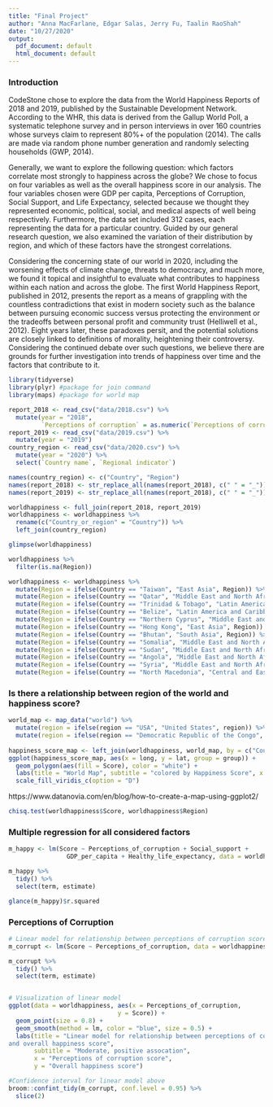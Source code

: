 ```yaml
---
title: "Final Project"
author: "Anna MacFarlane, Edgar Salas, Jerry Fu, Taalin RaoShah"
date: "10/27/2020"
output:
  pdf_document: default
  html_document: default
---
```

### Introduction
CodeStone chose to explore the data from the World Happiness Reports of 2018 and 2019, published by the Sustainable Development Network. According to the WHR, this data is derived from the Gallup World Poll, a systematic telephone survey and in person interviews in over 160 countries whose surveys claim to represent 80%+ of the population (2014). The calls are made via random phone number generation and randomly selecting households (GWP, 2014). 

Generally, we want to explore the following question: which factors correlate most strongly to happiness across the globe? We chose to focus on four variables as well as the overall happiness score in our analysis. The four variables chosen were GDP per capita, Perceptions of Corruption, Social Support, and Life Expectancy, selected because we thought they represented economic, political, social, and medical aspects of well being respectively. Furthermore, the data set included 312 cases, each representing the data for a particular country. Guided by our general research question, we also examined the variation of their distribution by region, and which of these factors have the strongest correlations.

Considering the concerning state of our world in 2020, including the worsening effects of climate change, threats to democracy, and much more, we found it topical and insightful to evaluate what contributes to happiness within each nation and across the globe. The first World Happiness Report, published in 2012, presents the report as a means of grappling with the countless contradictions that exist in modern society such as the balance between pursuing economic success versus protecting the environment or the tradeoffs between personal profit and community trust (Helliwell et al., 2012). Eight years later, these paradoxes persit, and the potential solutions are closely linked to definitions of morality, heightening their controversy. Considering the continued debate over such questions, we believe there are grounds for further investigation into trends of happiness over time and the factors that contribute to it.


```r
library(tidyverse)
library(plyr) #package for join command
library(maps) #package for world map
```

```r
report_2018 <- read_csv("data/2018.csv") %>% 
  mutate(year = "2018",
         `Perceptions of corruption` = as.numeric(`Perceptions of corruption`))
report_2019 <- read_csv("data/2019.csv") %>% 
  mutate(year = "2019")
country_region <- read_csv("data/2020.csv") %>% 
  mutate(year = "2020") %>% 
  select(`Country name`, `Regional indicator`)

names(country_region) <- c("Country", "Region")
names(report_2018) <- str_replace_all(names(report_2018), c(" " = "_"))
names(report_2019) <- str_replace_all(names(report_2018), c(" " = "_"))

worldhappiness <- full_join(report_2018, report_2019) 
worldhappiness <- worldhappiness %>% 
  rename(c("Country_or_region" = "Country")) %>% 
  left_join(country_region)

glimpse(worldhappiness)
```

```r
worldhappiness %>% 
  filter(is.na(Region))

worldhappiness <- worldhappiness %>% 
  mutate(Region = ifelse(Country == "Taiwan", "East Asia", Region)) %>%
  mutate(Region = ifelse(Country == "Qatar", "Middle East and North Africa", Region)) %>% 
  mutate(Region = ifelse(Country == "Trinidad & Tobago", "Latin America and Caribbean", Region)) %>% 
  mutate(Region = ifelse(Country == "Belize", "Latin America and Caribbean", Region)) %>% 
  mutate(Region = ifelse(Country == "Northern Cyprus", "Middle East and North Africa", Region)) %>% 
  mutate(Region = ifelse(Country == "Hong Kong", "East Asia", Region)) %>% 
  mutate(Region = ifelse(Country == "Bhutan", "South Asia", Region)) %>% 
  mutate(Region = ifelse(Country == "Somalia", "Middle East and North Africa", Region)) %>% 
  mutate(Region = ifelse(Country == "Sudan", "Middle East and North Africa", Region)) %>% 
  mutate(Region = ifelse(Country == "Angola", "Middle East and North Africa", Region)) %>% 
  mutate(Region = ifelse(Country == "Syria", "Middle East and North Africa", Region)) %>% 
  mutate(Region = ifelse(Country == "North Macedonia", "Central and Eastern Europe", Region))
```

### Is there a relationship between region of the world and happiness score?
```r
world_map <- map_data("world") %>% 
  mutate(region = ifelse(region == "USA", "United States", region)) %>% 
  mutate(region = ifelse(region == "Democratic Republic of the Congo", "Congo (Kinshasa)", region))
  
happiness_score_map <- left_join(worldhappiness, world_map, by = c("Country" = "region"))
ggplot(happiness_score_map, aes(x = long, y = lat, group = group)) +
  geom_polygon(aes(fill = Score), color = "white") +
  labs(title = "World Map", subtitle = "colored by Happiness Score", x = "", y = "") +
  scale_fill_viridis_c(option = "D")
```
https://www.datanovia.com/en/blog/how-to-create-a-map-using-ggplot2/

```r
chisq.test(worldhappiness$Score, worldhappiness$Region)
```

### Multiple regression for all considered factors 

```r
m_happy <- lm(Score ~ Perceptions_of_corruption + Social_support +
                GDP_per_capita + Healthy_life_expectancy, data = worldhappiness)

m_happy %>% 
  tidy() %>%
  select(term, estimate) 

glance(m_happy)$r.squared
```

### Perceptions of Corruption 

```r
# Linear model for relationship between perceptions of corruption score and # overall happiness score
m_corrupt <- lm(Score ~ Perceptions_of_corruption, data = worldhappiness)

m_corrupt %>%
  tidy() %>%
  select(term, estimate) 


# Visualization of linear model
ggplot(data = worldhappiness, aes(x = Perceptions_of_corruption,
                              y = Score)) + 
  geom_point(size = 0.8) + 
  geom_smooth(method = lm, color = "blue", size = 0.5) +
  labs(title = "Linear model for relationship between perceptions of corruption
and overall happiness score",
       subtitle = "Moderate, positive assocation",
       x = "Perceptions of corruption score",
       y = "Overall happiness score")

#Confidence interval for linear model above 
broom::confint_tidy(m_corrupt, conf.level = 0.95) %>% 
  slice(2)

```